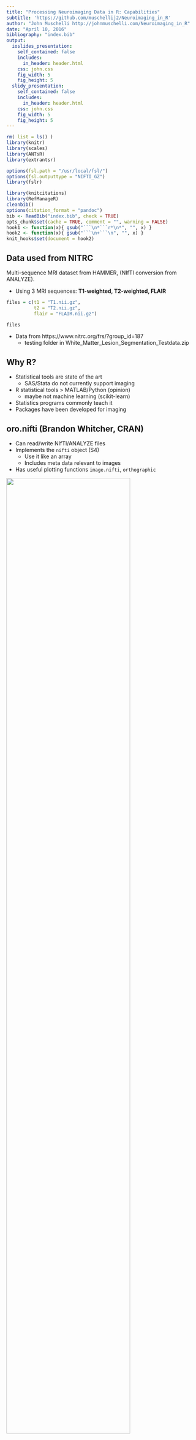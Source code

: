 ```yaml
---
title: "Processing Neuroimaging Data in R: Capabilities"
subtitle: 'https://github.com/muschellij2/Neuroimaging_in_R'
author: "John Muschelli http://johnmuschelli.com/Neuroimaging_in_R"
date: "April 10, 2016"
bibliography: "index.bib"
output:
  ioslides_presentation:
    self_contained: false
    includes:
      in_header: header.html
    css: john.css
    fig_width: 5
    fig_height: 5
  slidy_presentation:
    self_contained: false
    includes:
      in_header: header.html
    css: john.css
    fig_width: 5
    fig_height: 5
---
```



```r
rm( list = ls() )
library(knitr)
library(scales)
library(ANTsR)
library(extrantsr)

options(fsl.path = "/usr/local/fsl/")
options(fsl.outputtype = "NIFTI_GZ")
library(fslr)

library(knitcitations)
library(RefManageR)
cleanbib()
options(citation_format = "pandoc")
bib <- ReadBib("index.bib", check = TRUE)
opts_chunk$set(cache = TRUE, comment = "", warning = FALSE)
hook1 <- function(x){ gsub("```\n*```r*\n*", "", x) }
hook2 <- function(x){ gsub("```\n+```\n", "", x) }
knit_hooks$set(document = hook2)
```

## Data used from NITRC

Multi-sequence MRI dataset from HAMMER, (NIfTI conversion from ANALYZE).  

- Using 3 MRI sequences: **T1-weighted, T2-weighted, FLAIR**

```r
files = c(t1 = "T1.nii.gz",
          t2 = "T2.nii.gz",
          flair = "FLAIR.nii.gz")
```

```r
files
```

- Data from https://www.nitrc.org/frs/?group_id=187 
    - testing folder in White_Matter_Lesion_Segmentation_Testdata.zip


## Why R?

- Statistical tools are state of the art
    - SAS/Stata do not currently support imaging 
- R statistical tools > MATLAB/Python (opinion)
    - maybe not machine learning (scikit-learn)
- Statistics programs commonly teach it
- Packages have been developed for imaging



## oro.nifti (Brandon Whitcher, CRAN)

- Can read/write NIfTI/ANALYZE files
- Implements the `nifti` object (S4)
    - Use it like an array
    - Includes meta data relevant to images
- Has useful plotting functions `image.nifti`, `orthographic`

<div class = "left-half">
<img src="myproc_files/figure-html/image-1.png" style="width:80%">
</div>
<div class = "right-half">
<img src="myproc_files/figure-html/ortho-1.png" style="width:100%">
</div>

## fslr (me, CRAN)

- Relies **heavily** on the `nifti` object
- Wraps FSL - a popular neuroimaging suite
    - `fslmaths` - image manipulation
    - `fslstats` - image statistics
    - `fslbet` - brain extraction/skull stripping
- Adds some plotting functionality `ortho2`, `double_ortho`

<img src="myproc_files/figure-html/bias_double-1.png" style="width:38%">



## Basics: Read in the Files!

fslr: `readnii` wraps `oro.nifti::readNIfTI`:
```r
library(fslr)
base_t1 = readnii(files["t1"])
print(base_t1)
```

```r
base_t1 = robust_window(base_t1)
```

```r
smooth = fslsmooth(base_t1, sigma = 5)
ortho2(smooth, NA.x = TRUE, crosshairs = FALSE, add.orient = FALSE)
```


## Orthographic View

```r
library(fslr)
ortho2(base_t1)
```

## Image Slices

```r
image(base_t1, z = 55, plot.type = "single")
```



## ANTsR (Brian Avants, GitHub)

Located at https://github.com/stnava/ANTsR

- Re-implements ANTs **within R**
    - Implemented in ITK/C++ (fast)
    - actively maintained (sometimes lacking documentation)
- N3/N4 Inhomogeneity correction
- Registration (Rigid, Affine, Non-linear Diffeomorphic)
- Reads/writes data using pointers (not in memory)
    - not as intuitive/not exactly array-like


## extrantsr ("extra ANTsR", me, GitHub)

Located at https://github.com/muschelli2/extrantsr

- Wraps `ANTsR` functionality
    - Allows `nifti` object use
    - Has `ants2oro` conversion for ANTs images to `nifti`
- Adds commonly done pipelines for neuroimaging
- I use this heavily for my imaging analyses
 
 
## Bias Field Correction

ANTsR/extrantsr - remove image inhomogeneities

- **`extrantsr::bias_correct`** calls `ANTsR::n4BiasFieldCorrection` [@tustison_n4itk_2010]
    - EM-like, assumes bias is smooth over space, log transforms the data

```r
library(extrantsr)
n4_t1 = bias_correct(file = base_t1, correction = "N4", retimg = TRUE)
```


## Bias Field Correction: Results

- **`fslr::double_ortho`** shows side-by-side images
```r
double_ortho(base_t1, robust_window(n4_t1), NA.x = TRUE, add.orient = FALSE, crosshairs = FALSE)
```

## Ratio shows Intensities Changes
```r
ratio = finite_img(n4_t1 / base_t1)
ortho2(n4_t1, ratio, col.y = alpha(hotmetal(), 0.75))
```

```r
ratio = finite_img(n4_t1 / base_t1)
ratio = robust_window(ratio)
ortho2(robust_window(n4_t1), ratio, col.y = alpha(hotmetal(), 0.75), add.orient = FALSE, crosshairs = FALSE)
```


## Skull Stripping: FSL BET `r #citep("smith_fast_2002")`

```r
t1_skull_stripped = fslbet(n4_t1, outfile = "SS_Image")
```
```r
dd = dropEmptyImageDimensions(t1_skull_stripped)
dd = robust_window(dd, probs = c(0, .99))
ortho2(dd, NA.x = TRUE, crosshairs = FALSE, add.orient = FALSE)
```





## Re-remove bias field (N4-right)

```r
n4_ss = bias_correct(t1_skull_stripped, correction = "N4", mask = t1_skull_stripped > 0)
```


```r
dd = dropEmptyImageDimensions(
  t1_skull_stripped > 0, 
  other.imgs = list(ss = t1_skull_stripped, n4 = n4_ss))
dd = dd$other.imgs
dd$ss = robust_window(dd$ss, probs = c(0, .99))
dd$n4 = robust_window(dd$n4, probs = c(0, .99))
double_ortho(dd$ss, dd$n4, NA.x = TRUE, crosshairs = FALSE, add.orient = FALSE)
```

## Re-remove bias field: Ratio

```r
ratio = finite_img(dd$n4 / dd$ss)
ratio = robust_window(ratio)
ortho2(dd$n4, ratio, col.y = alpha(hotmetal(), 0.75), crosshairs = FALSE, add.orient = FALSE)
```

## Tissue-Class Segmentation

ANTsR/extrantsr: uses Atropos [@atropos]

```r
tissue_seg = otropos(a = t1_skull_stripped, x = t1_skull_stripped > 0)
```



```r
dd = dropEmptyImageDimensions(
  t1_skull_stripped > 0, 
  other.imgs = list(ss = t1_skull_stripped, seg = tissue_seg$segmentation))
dd = dd$other.imgs
dd$ss = robust_window(dd$ss, probs = c(0, .99))
ortho2(dd$ss, dd$seg, col.y = alpha(hotmetal(), 0.5), crosshairs = FALSE, add.orient = FALSE)
```

```r
double_ortho(dd$ss, dd$seg, crosshairs = FALSE, add.orient = FALSE)
```


## Rigid-Body Registration

- `extrantsr::registration` (wraps `ANTsR::antsRegistration`)

<img src="Reg_Figure_Option1_short_within2.png" style="width:60%">


```r
n4_flair = bias_correct(files["flair"], correction = "N4", retimg = TRUE)
n4_t2 = bias_correct(files["t2"], correction = "N4", retimg = TRUE)
```

## Rigid-Body Registration

```r
ants_reg_flair = registration(filename = n4_flair, 
  template.file = n4_t1, typeofTransform = "Rigid")
```

```r
output = "reg0GenericAffine.mat"
file.copy(ants_reg_flair$fwdtransforms, output, overwrite = TRUE)
ants_reg_flair$fwdtransforms = output
```

```r
flair = mask_img( ants_reg_flair$outfile, t1_skull_stripped > 0)
dd = dropEmptyImageDimensions(t1_skull_stripped > 0,
                              other.imgs = list(t1 = t1_skull_stripped, flair = flair))$other.imgs
dd = lapply(dd, robust_window, probs = c(0, .99))
t1_image = dd$t1
flair_image = dd$flair
```

```r
double_ortho(t1_image, flair_image)
```

## Joint Distribution of FLAIR and T1

```r
library(ggplot2)
set.seed(20160405)
library(RColorBrewer)
rf <- colorRampPalette(rev(brewer.pal(11,'Spectral')))
r <- rf(32)
transparent_legend =  theme(
  legend.background = element_rect(fill = "transparent"),
  legend.key = element_rect(fill = "transparent", 
                            color = "transparent")
)
df = data.frame(t1 = t1_skull_stripped[ t1_skull_stripped > 0 ],
                flair = ants_reg_flair$outfile[ t1_skull_stripped > 0 ],
                stringsAsFactors = FALSE)
s = df[ sample(nrow(df), size = 2e5), ]
q = qplot(t1, flair, data = s, geom = "bin2d", bins = 100) + 
  scale_fill_gradientn(colours = r, name = "# Voxels") + 
  geom_smooth(se = FALSE, colour = "red") + 
  theme_grey(base_size = 25) + labs(x = "T1 Intensity", y = "FLAIR Intensity") 
q = q + theme(legend.position = c(0.91, 0.52), 
              legend.key.height = unit(.12, units = "npc") ) + 
  transparent_legend
print(q)
```



## Non-linear Registration: T1 to MNI

<img src="Reg_Figure_Option1_nonlinear_short.png" style="width:80%">

```r
brain = mni_img(mm = "1", brain = TRUE)
img = brain > 0
orig_img = mni_img()
filler = function(img, kdim = c(20, 20, 20)){
    filled = img %>% 
    zero_pad(kdim = kdim) %>% 
    oMath("MD", 7, retfile = TRUE) %>% 
    oMath("ME", 7, retfile = FALSE) %>% 
    zero_pad(kdim = kdim, invert = TRUE) 

}
filled = filler(img)

# template.file = mni_fname(mm = "1", brain = TRUE)
# 
# template.file = readnii(template.file)
template.file = mask_img(orig_img, filled)

# template.mask = gsub("[.]nii", "_mask.nii", mni_fname(mm = "1", brain = TRUE))
# template.mask = readnii(template.mask)

template.mask = filled

template.file = dropEmptyImageDimensions(template.mask, 
                                         other.imgs = template.file)
template.mask = template.file$outimg
template.file = template.file$other.imgs
ss_t1_to_mni = registration(
  filename = t1_skull_stripped, 
  template.file = template.file, 
  typeofTransform = "SyN", remove.warp = FALSE,
  outprefix = "temp")
```

```r
template.file = fslr::mni_fname(mm = "1", brain = TRUE)
ss_t1_to_mni = registration(filename = t1_skull_stripped, 
  template.file = template.file, typeofTransform = "SyN")
```


- Uses Symmetric Normalization (SyN) [@avants_symmetric_2008]



## Non-linear Registration Results
```r
outfile = mask_img(ss_t1_to_mni$outfile, template.mask)
double_ortho(template.file, outfile)
```




## fMRI 
- `fsl_slicetimer` - slice timing correction
- `ANTsR::preprocessfMRI` 
- `spm12r` 
    - slice timing correction
    - realignment - get motion correction parameters
    - co-registration
    - segmentation/normalization to a template


# What Else Do We Need?

## Bibliography


